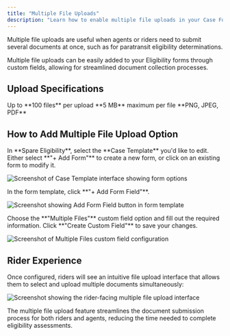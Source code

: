 ```yaml
---
title: "Multiple File Uploads"
description: "Learn how to enable multiple file uploads in your Case Forms and custom fields for eligibility documentation."
---
```


<Note>
Multiple file uploads are useful when agents or riders need to submit several documents at once, such as for paratransit eligibility determinations.
</Note>

Multiple file uploads can be easily added to your Eligibility forms through custom fields, allowing for streamlined document collection processes.

## Upload Specifications

<CardGroup cols={3}>
<Card title="Maximum Files" icon="files">
Up to **100 files** per upload
</Card>

<Card title="File Size Limit" icon="file-arrow-up">
**5 MB** maximum per file
</Card>

<Card title="Supported Formats" icon="file-check">
**PNG, JPEG, PDF**
</Card>
</CardGroup>

## How to Add Multiple File Upload Option

<Steps>
<Step title="Access Case Template">
In **Spare Eligibility**, select the **Case Template** you'd like to edit.
</Step>

<Step title="Add or Edit Form">
Either select **"+ Add Form"** to create a new form, or click on an existing form to modify it.

![Screenshot of Case Template interface showing form options](https://spare-74fa64f80617.intercom-attachments-1.com/i/o/674275983/7edf966f1ddbccd443a282aa/yx4-JFssA8GFuAN5zI2_MsBFoM_TOxnf4w.png?expires=1753820100&signature=f4448df9da3db217604c031c30c2cc3f696515760b432736e86739c8e9bd33d7&req=cicjFM57lIlcFb4f3HP0gE63waD9boimzbL02mwYBeVpyNeDDC%2B%2Bq2XxXUrh%0ACVE%3D%0A)
</Step>

<Step title="Add Form Field">
In the form template, click **"+ Add Form Field"**.

![Screenshot showing Add Form Field button in form template](https://spare-74fa64f80617.intercom-attachments-1.com/i/o/674275986/9d3bbe29a670ad61bee24104/8AYtz9CJR6OPbAiz3aG8GSn8Cswo0RAAHg.png?expires=1753820100&signature=db310987c486f0d964c8d7f074e0037f6149c9eaf775007aeaee7213cd0ba6e1&req=cicjFM57lIlZFb4f3HP0gJQZi%2FPD5zdAlyI0ir3mSJGkYRXJgSfJHXUdwya2%0AdZk%3D%0A)
</Step>

<Step title="Configure Multiple Files Field">
Choose the **"Multiple Files"** custom field option and fill out the required information. Click **"Create Custom Field"** to save your changes.

![Screenshot of Multiple Files custom field configuration](https://spare-74fa64f80617.intercom-attachments-1.com/i/o/674275992/8690b7e3c69a76b7d44cc0e8/pKSN8ehS-dxQPJ4YIVfEzvvgLyVoza_5Zw.png?expires=1753820100&signature=e020ab4b3a1040da6d65129f8649006fd100b9e2788d4879e91ee3e28fd12fc1&req=cicjFM57lIhdFb4f3HP0gJjsztVxjhphJH240h8NXEX56CnRxEZm9qjBYBaN%0AK%2Bk%3D%0A)
</Step>
</Steps>

## Rider Experience

Once configured, riders will see an intuitive file upload interface that allows them to select and upload multiple documents simultaneously:

![Screenshot showing the rider-facing multiple file upload interface](https://spare-74fa64f80617.intercom-attachments-1.com/i/o/674275994/31a2d467427b4aa335fa3709/3SvHhdnnfOJrbSbQQbPrGo_l6qZKuTuBIw.png?expires=1753820100&signature=f2f6e695713689182fe365a35f3d68cb8665565d52c18eada72ce390ce3ca24e&req=cicjFM57lIhbFb4f3HP0gIZ2eAe6jO6RcXUSAz5Q6U4FvnORN799tBWaQXnN%0AWew%3D%0A)

<Tip>
The multiple file upload feature streamlines the document submission process for both riders and agents, reducing the time needed to complete eligibility assessments.
</Tip>
